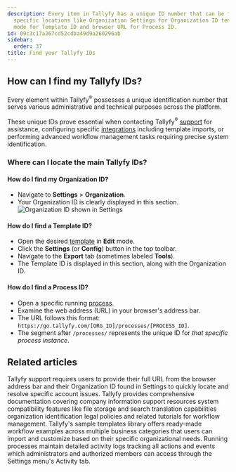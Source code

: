```yaml
---
description: Every item in Tallyfy has a unique ID number that can be found through
  specific locations like Organization Settings for Organization ID template edit
  mode for Template ID and browser URL for Process ID.
id: 09c3c17a267cd52cdba49d9a260296ab
sidebar:
  order: 37
title: Find your Tallyfy IDs
---
```


## How can I find my Tallyfy IDs?

Every element within Tallyfy<sup>®</sup> possesses a unique identification number that serves various administrative and technical purposes across the platform.

These unique IDs prove essential when contacting Tallyfy<sup>®</sup> [support](/products/pro/miscellaneous/support/how-can-i-contact-tallyfys-support-team/) for assistance, configuring specific [integrations](/products/pro/integrations/) including template imports, or performing advanced workflow management tasks requiring precise system identification.

### Where can I locate the main Tallyfy IDs?

#### How do I find my Organization ID?

*   Navigate to **Settings** > **Organization**.
*   Your Organization ID is clearly displayed in this section.
    ![Organization ID shown in Settings](https://screenshots.tallyfy.com/tallyfy%2Fpro%2Fdesktop-light-show-org-id.png)

#### How do I find a Template ID?

*   Open the desired [template](/products/pro/documenting/templates/) in **Edit** mode.
*   Click the **Settings** (or **Config**) button in the top toolbar.
*   Navigate to the **Export** tab (sometimes labeled **Tools**).
*   The Template ID is displayed in this section, along with the Organization ID.

#### How do I find a Process ID?

*   Open a specific running [process](/products/pro/tracking-and-tasks/processes/).
*   Examine the web address (URL) in your browser's address bar.
*   The URL follows this format: `https://go.tallyfy.com/[ORG_ID]/processes/[PROCESS_ID]`.
*   The segment after `/processes/` represents the unique ID for *that specific process instance*.


## Related articles
<CardGrid>
<LinkTitleCard header="<b>Support > Provide necessary info to Tallyfy's support team</b>" href="/products/pro/miscellaneous/support/how-to-provide-necessary-info-to-tallyfy-support/" > Tallyfy support requires users to provide their full URL from the browser address bar and their Organization ID found in Settings to quickly locate and resolve specific account issues. </LinkTitleCard>
<LinkTitleCard header="<b>Pro > Miscellaneous</b>" href="/products/pro/miscellaneous/" > Tallyfy provides comprehensive documentation covering company information support resources system compatibility features like file storage and search translation capabilities organization identification legal policies and related tutorials for workflow management. </LinkTitleCard>
<LinkTitleCard header="<b>Templates > Sample templates</b>" href="/products/pro/documenting/templates/how-can-i-access-tallyfys-sample-templates/" > Tallyfy's sample templates library offers ready-made workflow examples across multiple business categories that users can import and customize based on their specific organizational needs. </LinkTitleCard>
<LinkTitleCard header="<b>Tracker View > Check process activity</b>" href="/products/pro/tracking-and-tasks/tracker-view/how-can-i-track-process-activities-on-tallyfy/" > Running processes maintain detailed activity logs tracking all actions and events which administrators and authorized members can access through the Settings menu's Activity tab. </LinkTitleCard>
</CardGrid>